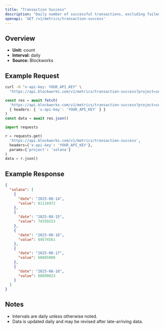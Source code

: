 ```yaml
---
title: "Transaction Success"
description: "Daily number of successful transactions, excluding failed transactions."
openapi: 'GET /v1/metrics/transaction-success'
---
```


## Overview

- **Unit:** count
- **Interval:** daily
- **Source:** Blockworks

## Example Request

<CodeGroup>

```bash cURL
curl -H "x-api-key: YOUR_API_KEY" \
  "https://api.blockworks.com/v1/metrics/transaction-success?project=solana"
```

```typescript TypeScript
const res = await fetch(
  'https://api.blockworks.com/v1/metrics/transaction-success?project=solana',
  { headers: { 'x-api-key': 'YOUR_API_KEY' } }
)
const data = await res.json()
```

```python Python
import requests

r = requests.get(
  'https://api.blockworks.com/v1/metrics/transaction-success',
  headers={'x-api-key': 'YOUR_API_KEY'},
  params={'project': 'solana'}
)
data = r.json()
```

</CodeGroup>

## Example Response

```json
{
  "solana": [
    {
      "date": "2025-08-14",
      "value": 81116972
    },
    {
      "date": "2025-08-15",
      "value": 74359253
    },
    {
      "date": "2025-08-16",
      "value": 64574561
    },
    {
      "date": "2025-08-17",
      "value": 60665008
    },
    {
      "date": "2025-08-18",
      "value": 68899023
    }
  ]
}
```

## Notes
- Intervals are daily unless otherwise noted.
- Data is updated daily and may be revised after late-arriving data.
